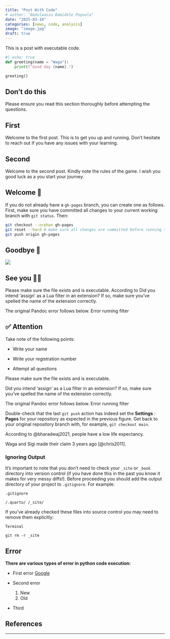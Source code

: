 ```yaml
---
title: "Post With Code"
# author: "Abdulwasiu Bamidele Popoola"
date: "2025-03-10"
categories: [news, code, analysis]
image: "image.jpg"
draft: true
---
```


This is a post with executable code.

```python
#| echo: true
def greeting(name = "Waga"):
    print(f"Good day {name}.")

greeting()
```

::: callout-important
## Don't do this

Please ensure you read this section thoroughly before attempting the questions.
:::

::: panel-tabset
## First

Welcome to the first post. This is to get you up and running. Don't hesitate to reach out if you have any issues with your learning.

## Second

Welcome to the second post. Kindly note the rules of the game. I wish you good luck as a you start your journey.
:::

## Welcome 🙌

If you do not already have a `gh-pages` branch, you can create one as follows. First, make sure you have committed all changes to your current working branch with `git status`. Then:

```bash
git checkout --orphan gh-pages
git reset --hard # make sure all changes are committed before running this! git commit --allow-empty -m "Initialising gh-pages branch" 
git push origin gh-pages
```

## Goodbye 🙌

![](images/paste-1.png)

## See you 🤸‍♂️

Please make sure the file exists and is executable. According to Did you intend 'assign' as a Lua filter in an extension? If so, make sure you've spelled the name of the extension correctly.

The original Pandoc error follows below. Error running filter

::: callout-tip
## ✅ Attention

Take note of the following points:

-   Write your name

-   Write your registration number

-   Attempt all questions
:::

Please make sure the file exists and is executable.

Did you intend 'assign' as a Lua filter in an extension? If so, make sure you've spelled the name of the extension correctly.

The original Pandoc error follows below. Error running filter

Double-check that the last `git push` action has indeed set the **Settings** : **Pages** for your repository as expected in the previous figure. Get back to your original repository branch with, for example, `git checkout main`.

According to @bharadwaj2021, people have a low life expectancy.

Waga and Sigi made their claim 3 years ago [@chris2011].

### **Ignoring Output**

It’s important to note that you don’t need to check your `_site` or `_book` directory into version control (if you have done this in the past you know it makes for very messy diffs!). Before proceeding you should add the output directory of your project to `.gitignore`. For example:

```         
.gitignore
```

```         
/.quarto/ /_site/
```

If you’ve already checked these files into source control you may need to remove them explicitly:

```         
Terminal
```

```         
git rm -r _site
```

:::: callout-warning
## Error

**There are various types of error in python code execution:**

-   First error [Google](https://google.com)

-   Second error

    1.  New
    2.  Old

-   Third

## References

::: {#refs}
:::

------------------------------------------------------------------------
::::